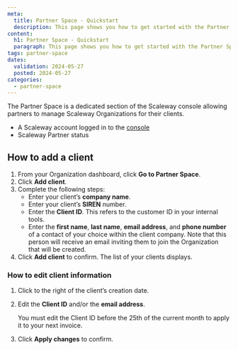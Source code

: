 ```yaml
---
meta:
  title: Partner Space - Quickstart
  description: This page shows you how to get started with the Partner Space.
content:
  h1: Partner Space - Quickstart
  paragraph: This page shows you how to get started with the Partner Space.
tags: partner-space
dates:
  validation: 2024-05-27
  posted: 2024-05-27
categories:
  - partner-space
---
```


The Partner Space is a dedicated section of the Scaleway console allowing partners to manage Scaleway Organizations for their clients.
<Macro id="requirements" />

- A Scaleway account logged in to the [console](https://console.scaleway.com)
- Scaleway Partner status

## How to add a client

1. From your Organization dashboard, click **Go to Partner Space**.
2. Click **Add client**.
3. Complete the following steps:
    - Enter your client’s **company name**.
    - Enter your client’s **SIREN** number.
    - Enter the **Client ID**. This refers to the customer ID in your internal tools.
    - Enter the **first name**, **last name**, **email address**, and **phone number** of a contact of your choice within the client company. Note that this person will receive an email inviting them to join the Organization that will be created.
4. Click **Add client** to confirm. The list of your clients displays.

### How to edit client information

1. Click <Icon name="more" /> to the right of the client’s creation date.
2. Edit the **Client ID** and/or the **email address**.

    <Message type="note">
     You must edit the Client ID before the 25th of the current month to apply it to your next invoice.
    </Message>
3. Click **Apply changes** to confirm.

